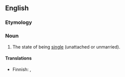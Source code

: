 ==English==

===Etymology===
{{suffix|single|hood}}

===Noun===
{{en-noun|-}}

# The state of being [[single]] (unattached or unmarried).

====Translations====
{{trans-top|The state of being single}}
* Finnish: {{t-|fi|naimattomuus}}, {{t-|fi|sinkkuus}}
{{trans-mid}}
{{trans-bottom}}